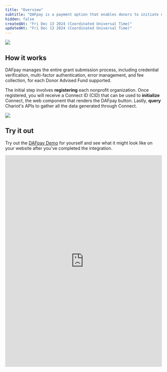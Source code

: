 ```yaml
---
title: "Overview"
subtitle: "DAFpay is a payment option that enables donors to initiate donations using their Donor-Advised Fund (DAF) accounts."
hidden: false
createdAt: "Fri Dec 13 2024 (Coordinated Universal Time)"
updatedAt: "Fri Dec 13 2024 (Coordinated Universal Time)"
---
```

<img src='../../images/a080c51-api_doc_image.png' />

## How it works

<Tip>
    DAFpay manages the entire grant submission process, including credential verification, multi-factor authentication, error management, and fee collection, for each Donor Advised Fund supported.
</Tip>

The initial step involves **registering** each nonprofit organization. Once registered, you will receive a Connect ID (CID) that can be used to **initialize** Connect, the web component that renders the DAFpay button.  Lastly, **query** Chariot's APIs to gather all the data generated through Connect. 

<Frame>
    <img src='../../images/a750cf5-API_Docs_Overview_Diagram.png' />
</Frame>

## Try it out

Try out the [DAFpay Demo](https://secure.dafpay.com/demo) for yourself and see what it might look like on your website after you've completed the integration.

<iframe src="https://secure.dafpay.com/tryitnow" width="100%" height="680" frameborder="0"></iframe>